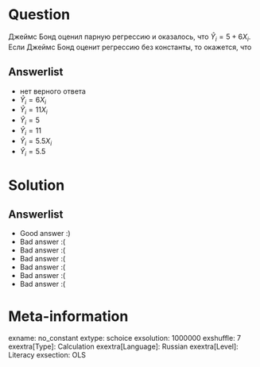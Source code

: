 Question
========
Джеймс Бонд оценил парную регрессию и оказалось,
что $\hat Y_i = 5 + 6 X_i$.
Если Джеймс Бонд оценит регрессию без константы, то окажется, что


Answerlist
----------
*  нет верного ответа
*  $\hat Y_i = 6 X_i$
*  $\hat Y_i = 11 X_i$
*  $\hat Y_i = 5$
*  $\hat Y_i = 11$
*  $\hat Y_i = 5.5 X_i$
*  $\hat Y_i = 5.5$

Solution
========

Answerlist
----------
*  Good answer :)
*  Bad answer :(
*  Bad answer :(
*  Bad answer :(
*  Bad answer :(
*  Bad answer :(
*  Bad answer :(

Meta-information
================
exname: no_constant
extype: schoice
exsolution: 1000000
exshuffle: 7
exextra[Type]: Calculation
exextra[Language]: Russian
exextra[Level]: Literacy
exsection: OLS
